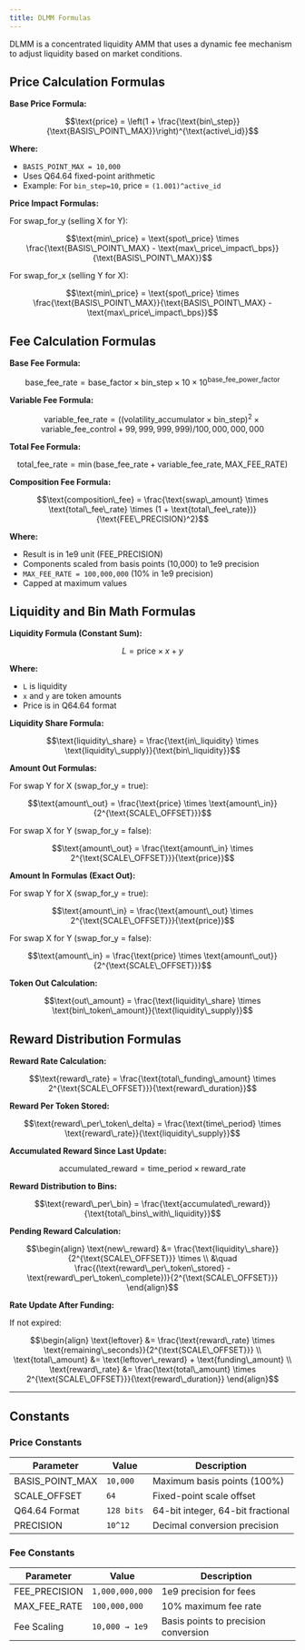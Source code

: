 ```yaml
---
title: DLMM Formulas
---
```


DLMM is a concentrated liquidity AMM that uses a dynamic fee mechanism to adjust liquidity based on market conditions.

## Price Calculation Formulas

**Base Price Formula:**
```math
\text{price} = \left(1 + \frac{\text{bin\_step}}{\text{BASIS\_POINT\_MAX}}\right)^{\text{active\_id}}
```

**Where:**
- `BASIS_POINT_MAX = 10,000`
- Uses Q64.64 fixed-point arithmetic
- Example: For `bin_step=10`, price = `(1.001)^active_id`

**Price Impact Formulas:**

For swap_for_y (selling X for Y):
```math
\text{min\_price} = \text{spot\_price} \times \frac{\text{BASIS\_POINT\_MAX} - \text{max\_price\_impact\_bps}}{\text{BASIS\_POINT\_MAX}}
```

For swap_for_x (selling Y for X):
```math
\text{min\_price} = \text{spot\_price} \times \frac{\text{BASIS\_POINT\_MAX}}{\text{BASIS\_POINT\_MAX} - \text{max\_price\_impact\_bps}}
```

## Fee Calculation Formulas

**Base Fee Formula:**
```math
\text{base\_fee\_rate} = \text{base\_factor} \times \text{bin\_step} \times 10 \times 10^{\text{base\_fee\_power\_factor}}
```

**Variable Fee Formula:**
```math
\text{variable\_fee\_rate} = ((\text{volatility\_accumulator} \times \text{bin\_step})^2 \times \text{variable\_fee\_control}  + 99,999,999,999) / 100,000,000,000
```

**Total Fee Formula:**
```math
\text{total\_fee\_rate} = \min(\text{base\_fee\_rate} + \text{variable\_fee\_rate}, \text{MAX\_FEE\_RATE})
```

**Composition Fee Formula:**
```math
\text{composition\_fee} = \frac{\text{swap\_amount} \times \text{total\_fee\_rate} \times (1 + \text{total\_fee\_rate})}{\text{FEE\_PRECISION}^2}
```

**Where:**
- Result is in 1e9 unit (FEE_PRECISION)
- Components scaled from basis points (10,000) to 1e9 precision
- `MAX_FEE_RATE = 100,000,000` (10% in 1e9 precision)
- Capped at maximum values

## Liquidity and Bin Math Formulas

**Liquidity Formula (Constant Sum):**
```math
L = \text{price} \times x + y
```

**Where:**
- `L` is liquidity
- `x` and `y` are token amounts
- Price is in Q64.64 format

**Liquidity Share Formula:**
```math
\text{liquidity\_share} = \frac{\text{in\_liquidity} \times \text{liquidity\_supply}}{\text{bin\_liquidity}}
```

**Amount Out Formulas:**

For swap Y for X (swap_for_y = true):
```math
\text{amount\_out} = \frac{\text{price} \times \text{amount\_in}}{2^{\text{SCALE\_OFFSET}}}
```

For swap X for Y (swap_for_y = false):
```math
\text{amount\_out} = \frac{\text{amount\_in} \times 2^{\text{SCALE\_OFFSET}}}{\text{price}}
```

**Amount In Formulas (Exact Out):**

For swap Y for X (swap_for_y = true):
```math
\text{amount\_in} = \frac{\text{amount\_out} \times 2^{\text{SCALE\_OFFSET}}}{\text{price}}
```

For swap X for Y (swap_for_y = false):
```math
\text{amount\_in} = \frac{\text{price} \times \text{amount\_out}}{2^{\text{SCALE\_OFFSET}}}
```

**Token Out Calculation:**
```math
\text{out\_amount} = \frac{\text{liquidity\_share} \times \text{bin\_token\_amount}}{\text{liquidity\_supply}}
```

## Reward Distribution Formulas

**Reward Rate Calculation:**
```math
\text{reward\_rate} = \frac{\text{total\_funding\_amount} \times 2^{\text{SCALE\_OFFSET}}}{\text{reward\_duration}}
```

**Reward Per Token Stored:**
```math
\text{reward\_per\_token\_delta} = \frac{\text{time\_period} \times \text{reward\_rate}}{\text{liquidity\_supply}}
```

**Accumulated Reward Since Last Update:**
```math
\text{accumulated\_reward} = \text{time\_period} \times \text{reward\_rate}
```

**Reward Distribution to Bins:**
```math
\text{reward\_per\_bin} = \frac{\text{accumulated\_reward}}{\text{total\_bins\_with\_liquidity}}
```

**Pending Reward Calculation:**
```math
\begin{align}
\text{new\_reward} &= \frac{\text{liquidity\_share}}{2^{\text{SCALE\_OFFSET}}} \times \\
&\quad \frac{(\text{reward\_per\_token\_stored} - \text{reward\_per\_token\_complete})}{2^{\text{SCALE\_OFFSET}}}
\end{align}
```

**Rate Update After Funding:**

If not expired:
```math
\begin{align}
\text{leftover} &= \frac{\text{reward\_rate} \times \text{remaining\_seconds}}{2^{\text{SCALE\_OFFSET}}} \\
\text{total\_amount} &= \text{leftover\_reward} + \text{funding\_amount} \\
\text{reward\_rate} &= \frac{\text{total\_amount} \times 2^{\text{SCALE\_OFFSET}}}{\text{reward\_duration}}
\end{align}
```

---

## Constants

### Price Constants
| Parameter | Value | Description |
|-----------|-------|-------------|
| BASIS_POINT_MAX | `10,000` | Maximum basis points (100%) |
| SCALE_OFFSET | `64` | Fixed-point scale offset |
| Q64.64 Format | `128 bits` | 64-bit integer, 64-bit fractional |
| PRECISION | `10^12` | Decimal conversion precision |

### Fee Constants
| Parameter | Value | Description |
|-----------|-------|-------------|
| FEE_PRECISION | `1,000,000,000` | 1e9 precision for fees |
| MAX_FEE_RATE | `100,000,000` | 10% maximum fee rate |
| Fee Scaling | `10,000 → 1e9` | Basis points to precision conversion |